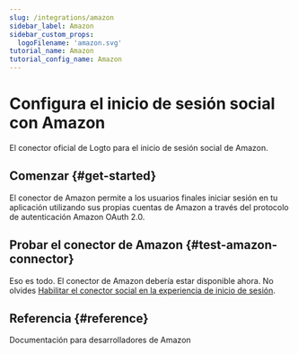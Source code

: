 ```yaml
---
slug: /integrations/amazon
sidebar_label: Amazon
sidebar_custom_props:
  logoFilename: 'amazon.svg'
tutorial_name: Amazon
tutorial_config_name: Amazon
---
```




# Configura el inicio de sesión social con Amazon

El conector oficial de Logto para el inicio de sesión social de Amazon.

<GuideTip />

## Comenzar \{#get-started}

El conector de Amazon permite a los usuarios finales iniciar sesión en tu aplicación utilizando sus propias cuentas de Amazon a través del protocolo de autenticación Amazon OAuth 2.0.

<Integration />

## Probar el conector de Amazon \{#test-amazon-connector}

Eso es todo. El conector de Amazon debería estar disponible ahora. No olvides [Habilitar el conector social en la experiencia de inicio de sesión](/connectors/social-connectors/#enable-social-sign-in).

## Referencia \{#reference}

<Url href="https://developer.amazon.com/loginwithamazon/console/site/lwa/overview.html">
  Documentación para desarrolladores de Amazon
</Url>